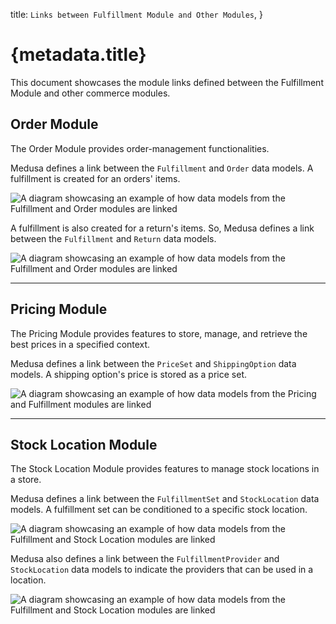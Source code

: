   title: `Links between Fulfillment Module and Other Modules`,
}

# {metadata.title}

This document showcases the module links defined between the Fulfillment Module and other commerce modules.

## Order Module

The Order Module provides order-management functionalities.

Medusa defines a link between the `Fulfillment` and `Order` data models. A fulfillment is created for an orders' items.

![A diagram showcasing an example of how data models from the Fulfillment and Order modules are linked](https://res.cloudinary.com/dza7lstvk/image/upload/v1716549903/Medusa%20Resources/order-fulfillment_h0vlps.jpg)

A fulfillment is also created for a return's items. So, Medusa defines a link between the `Fulfillment` and `Return` data models.

![A diagram showcasing an example of how data models from the Fulfillment and Order modules are linked](https://res.cloudinary.com/dza7lstvk/image/upload/v1728399052/Medusa%20Resources/Social_Media_Graphics_2024_Order_Return_vetimk.jpg)

---

## Pricing Module

The Pricing Module provides features to store, manage, and retrieve the best prices in a specified context.

Medusa defines a link between the `PriceSet` and `ShippingOption` data models. A shipping option's price is stored as a price set.

![A diagram showcasing an example of how data models from the Pricing and Fulfillment modules are linked](https://res.cloudinary.com/dza7lstvk/image/upload/v1716561747/Medusa%20Resources/pricing-fulfillment_spywwa.jpg)

---

## Stock Location Module

The Stock Location Module provides features to manage stock locations in a store.

Medusa defines a link between the `FulfillmentSet` and `StockLocation` data models. A fulfillment set can be conditioned to a specific stock location.

![A diagram showcasing an example of how data models from the Fulfillment and Stock Location modules are linked](https://res.cloudinary.com/dza7lstvk/image/upload/v1712567101/Medusa%20Resources/fulfillment-stock-location_nlkf7e.jpg)

Medusa also defines a link between the `FulfillmentProvider` and `StockLocation` data models to indicate the providers that can be used in a location.

![A diagram showcasing an example of how data models from the Fulfillment and Stock Location modules are linked](https://res.cloudinary.com/dza7lstvk/image/upload/v1728399492/Medusa%20Resources/fulfillment-provider-stock-location_b0mulo.jpg)

